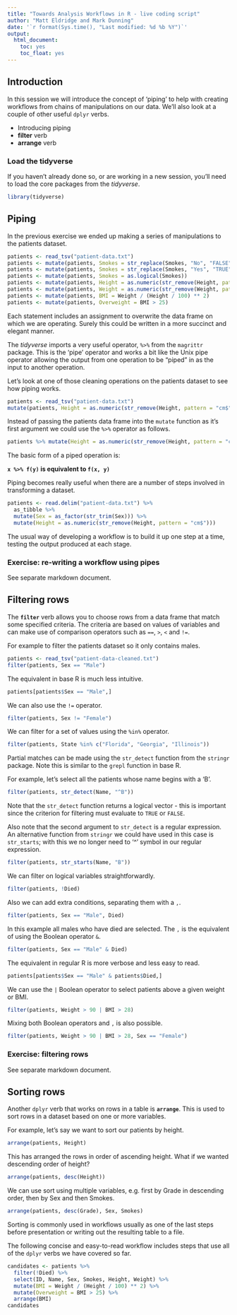 ```yaml
---
title: "Towards Analysis Workflows in R - live coding script"
author: "Matt Eldridge and Mark Dunning"
date: '`r format(Sys.time(), "Last modified: %d %b %Y")`'
output:
  html_document:
    toc: yes
    toc_float: yes
---
```


## Introduction

In this session we will introduce the concept of 'piping' to help with creating workflows
from chains of manipulations on our data. We'll also look at a couple of other useful `dplyr`
verbs.

* Introducing piping
* **filter** verb
* **arrange** verb

### Load the tidyverse

If you haven't already done so, or are working in a new session, you'll need to load
the core packages from the _tidyverse_.

```r
library(tidyverse)
```

## Piping

In the previous exercise we ended up making a series of manipulations to the patients
dataset.

```r
patients <- read_tsv("patient-data.txt")
patients <- mutate(patients, Smokes = str_replace(Smokes, "No", "FALSE"))
patients <- mutate(patients, Smokes = str_replace(Smokes, "Yes", "TRUE"))
patients <- mutate(patients, Smokes = as.logical(Smokes))
patients <- mutate(patients, Height = as.numeric(str_remove(Height, pattern = "cm$")))
patients <- mutate(patients, Weight = as.numeric(str_remove(Weight, pattern = "kg$")))
patients <- mutate(patients, BMI = Weight / (Height / 100) ** 2)
patients <- mutate(patients, Overweight = BMI > 25)
```

Each statement includes an assignment to overwrite the data frame on which we are
operating. Surely this could be written in a more succinct and elegant manner.

The _tidyverse_ imports a very useful operator, `%>%` from the `magrittr` package. This
is the 'pipe' operator and works a bit like the Unix pipe operator allowing the output
from one operation to be "piped" in as the input to another operation.

Let's look at one of those cleaning operations on the patients dataset to see how piping
works.

```r
patients <- read_tsv("patient-data.txt")
mutate(patients, Height = as.numeric(str_remove(Height, pattern = "cm$")))
```

Instead of passing the patients data frame into the `mutate` function as it's first
argument we could use the `%>%` operator as follows.

```r
patients %>% mutate(Height = as.numeric(str_remove(Height, pattern = "cm$")))
```

The basic form of a piped operation is:

**`x %>% f(y)` is equivalent to `f(x, y)`**

Piping becomes really useful when there are a number of steps involved in transforming
a dataset.

```r
patients <- read.delim("patient-data.txt") %>%
  as_tibble %>%
  mutate(Sex = as_factor(str_trim(Sex))) %>%
  mutate(Height = as.numeric(str_remove(Height, pattern = "cm$")))
```

The usual way of developing a workflow is to build it up one step at a time, testing the
output produced at each stage.

### Exercise: re-writing a workflow using pipes

See separate markdown document.

## Filtering rows

The **`filter`** verb allows you to choose rows from a data frame that match some specified
criteria. The criteria are based on values of variables and can make use of comparison
operators such as `==`, `>`, `<` and `!=`.

For example to filter the patients dataset so it only contains males.

```r
patients <- read_tsv("patient-data-cleaned.txt")
filter(patients, Sex == "Male")
```

The equivalent in base R is much less intuitive.

```r
patients[patients$Sex == "Male",]
```

We can also use the `!=` operator.

```r
filter(patients, Sex != "Female")
```

We can filter for a set of values using the `%in%` operator.

```r
filter(patients, State %in% c("Florida", "Georgia", "Illinois"))
```

Partial matches can be made using the `str_detect` function from the `stringr` package.
Note this is similar to the `grepl` function in base R.

For example, let's select all the patients whose name begins with a 'B'.

```r
filter(patients, str_detect(Name, "^B"))
```

Note that the `str_detect` function returns a logical vector - this is important since
the criterion for filtering must evaluate to `TRUE` or `FALSE`.

Also note that the second argument to `str_detect` is a regular expression. An alternative
function from `stringr` we could have used in this case is `str_starts`; with this we no
longer need to '^' symbol in our regular expression.

```r
filter(patients, str_starts(Name, "B"))

```

We can filter on logical variables straightforwardly.

```r
filter(patients, !Died)
```

Also we can add extra conditions, separating them with a `,`.

```r
filter(patients, Sex == "Male", Died)
```

In this example all males who have died are selected. The `,` is the equivalent of using
the Boolean operator `&`.

```r
filter(patients, Sex == "Male" & Died)
```

The equivalent in regular R is more verbose and less easy to read.

```r
patients[patients$Sex == "Male" & patients$Died,]
```

We can use the `|` Boolean operator to select patients above a given weight or BMI.

```r
filter(patients, Weight > 90 | BMI > 28)
```

Mixing both Boolean operators and `,` is also possible.

```r
filter(patients, Weight > 90 | BMI > 28, Sex == "Female")
```

### Exercise: filtering rows

See separate markdown document.

## Sorting rows

Another `dplyr` verb that works on rows in a table is **`arrange`**. This is used to sort
rows in a dataset based on one or more variables.

For example, let's say we want to sort our patients by height.

```r
arrange(patients, Height)
```

This has arranged the rows in order of ascending height. What if we wanted descending order
of height?

```r
arrange(patients, desc(Height))
```

We can use sort using multiple variables, e.g. first by Grade in descending order, then by Sex and then Smokes.

```r
arrange(patients, desc(Grade), Sex, Smokes)
```

Sorting is commonly used in workflows usually as one of the last steps before presentation or
writing out the resulting table to a file.

The following concise and easy-to-read workflow includes steps that use all of the `dplyr` verbs we have covered so
far.

```r
candidates <- patients %>%
  filter(!Died) %>%
  select(ID, Name, Sex, Smokes, Height, Weight) %>%
  mutate(BMI = Weight / (Height / 100) ** 2) %>%
  mutate(Overweight = BMI > 25) %>%
  arrange(BMI)
candidates
```


